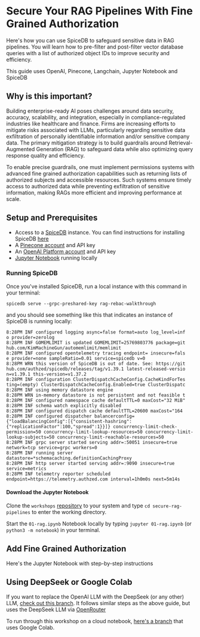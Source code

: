 
# Secure Your RAG Pipelines With Fine Grained Authorization

Here's how you can use SpiceDB to safeguard sensitive data in RAG pipelines.
You will learn how to pre-filter and post-filter vector database queries with a list of authorized object IDs to improve security and efficiency.

This guide uses OpenAI, Pinecone, Langchain, Jupyter Notebook and SpiceDB

## Why is this important?

Building enterprise-ready AI poses challenges around data security, accuracy, scalability, and integration, especially in compliance-regulated industries like healthcare and finance.
Firms are increasing efforts to mitigate risks associated with LLMs, particularly regarding sensitive data exfiltration of personally identifiable information and/or sensitive company data.
The primary mitigation strategy is to build guardrails around Retrieval-Augmented Generation (RAG) to safeguard data while also optimizing query response quality and efficiency.

To enable precise guardrails, one must implement permissions systems with advanced fine grained authorization capabilities such as returning lists of authorized subjects and accessible resources.
Such systems ensure timely access to authorized data while preventing exfiltration of sensitive information, making RAGs more efficient and improving performance at scale.

## Setup and Prerequisites

- Access to a [SpiceDB](https://authzed.com/spicedb) instance.
You can find instructions for installing SpiceDB [here](https://authzed.com/docs/spicedb/getting-started/install/macos)
- A [Pinecone account](https://www.pinecone.io/) and API key
- An [OpenAI Platform account](https://platform.openai.com/docs/overview) and API key
- [Jupyter Notebook](https://jupyter.org/) running locally

### Running SpiceDB

Once you've installed SpiceDB, run a local instance with this command in your terminal:

`spicedb serve --grpc-preshared-key rag-rebac-walkthrough`

and you should see something like this that indicates an instance of SpiceDB is running locally:

```
8:28PM INF configured logging async=false format=auto log_level=inf
o provider=zerolog
8:28PM INF GOMEMLIMIT is updated GOMEMLIMIT=25769803776 package=git
hub.com/KimMachineGun/automemlimit/memlimit
8:28PM INF configured opentelemetry tracing endpoint= insecure=fals
e provider=none sampleRatio=0.01 service=spicedb v=0
8:28PM WRN this version of SpiceDB is out of date. See: https://git
hub.com/authzed/spicedb/releases/tag/v1.39.1 latest-released-versio
n=v1.39.1 this-version=v1.37.2
8:28PM INF configuration ClusterDispatchCacheConfig.CacheKindForTes
ting=(empty) ClusterDispatchCacheConfig.Enabled=true ClusterDispatc
8:28PM INF using memory datastore engine
8:28PM WRN in-memory datastore is not persistent and not feasible t
8:28PM INF configured namespace cache defaultTTL=0 maxCost="32 MiB"
8:28PM INF schema watch explicitly disabled
8:28PM INF configured dispatch cache defaultTTL=20600 maxCost="164
8:28PM INF configured dispatcher balancerconfig={"loadBalancingConfig":[{"consistent-hashring":{"replicationFactor":100,"spread":1}}]} concurrency-limit-check-permission=50 concurrency-limit-lookup-resources=50 concurrency-limit-lookup-subjects=50 concurrency-limit-reachable-resources=50
8:28PM INF grpc server started serving addr=:50051 insecure=true network=tcp service=grpc workers=0
8:28PM INF running server datastore=*schemacaching.definitionCachingProxy
8:28PM INF http server started serving addr=:9090 insecure=true service=metrics
8:28PM INF telemetry reporter scheduled endpoint=https://telemetry.authzed.com interval=1h0m0s next=5m14s
```

#### Download the Jupyter Notebook

Clone the `workshops` [repository](https://github.com/authzed/workshops/) to your system and type `cd secure-rag-pipelines` to enter the working directory.

Start the `01-rag.ipynb` Notebook locally by typing `jupyter 01-rag.ipynb` (or `python3 -m notebook`) in your terminal.

## Add Fine Grained Authorization

Here's the Jupyter Notebook with step-by-step instructions

<JupyterNotebookViewer fileUrl="authzed/workshops/blob/main/secure-rag-pipelines/01-rag.ipynb" />

## Using DeepSeek or Google Colab

If you want to replace the OpenAI LLM with the DeepSeek (or any other) LLM, [check out this branch](https://github.com/authzed/workshops/tree/deepseek).
It follows similar steps as the above guide, but uses the DeepSeek LLM via [OpenRouter](https://openrouter.ai/)

To run through this workshop on a cloud notebook, [here's a branch](https://github.com/authzed/workshops/tree/google-colab) that uses Google Colab.
